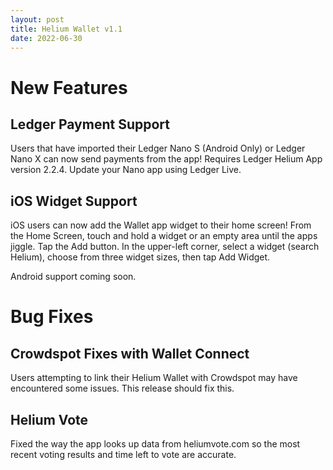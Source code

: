 ```yaml
---
layout: post
title: Helium Wallet v1.1
date: 2022-06-30
---
```


# New Features

## Ledger Payment Support

Users that have imported their Ledger Nano S (Android Only) or Ledger Nano X can now send payments
from the app! Requires Ledger Helium App version 2.2.4. Update your Nano app using Ledger Live.

<!--truncate-->

## iOS Widget Support

iOS users can now add the Wallet app widget to their home screen! From the Home Screen, touch and
hold a widget or an empty area until the apps jiggle. Tap the Add button. In the upper-left corner,
select a widget (search Helium), choose from three widget sizes, then tap Add Widget.

Android support coming soon.

# Bug Fixes

## Crowdspot Fixes with Wallet Connect

Users attempting to link their Helium Wallet with Crowdspot may have encountered some issues. This
release should fix this.

## Helium Vote

Fixed the way the app looks up data from heliumvote.com so the most recent voting results and time
left to vote are accurate.
